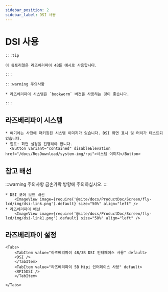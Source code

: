 ```yaml
---
sidebar_position: 2
sidebar_label: DSI 사용
---
```







# DSI 사용

    :::tip

    이 튜토리얼은 라즈베리파이 4B를 예시로 사용합니다.

    :::

    :::warning 주의사항

    * 라즈베리파이 시스템은 `bookworm` 버전을 사용하는 것이 좋습니다.

    :::

## 라즈베리파이 시스템
    * 여기에는 사전에 패키징된 시스템 이미지가 있습니다. DSI 화면 표시 및 터치가 테스트되었습니다.
    * 힌트: 화면 설정을 진행해야 합니다.
      <Button variant="contained" disableElevation href="/docs/ResDownload/system-img/rpi">시스템 이미지</Button>

## 참고 배선

:::warning 주의사항
금손가락 방향에 주의하십시오.
:::


    * DSI 코어 보드 배선
        <ImageView image={require('@site/docs/ProductDoc/Screen/fly-lcd/img/dsi-link.png').default} size="50%" align="left" />
    * 라즈베리파이 배선
        <ImageView image={require('@site/docs/ProductDoc/Screen/fly-lcd/img/dsi-link1.png').default} size="50%" align="left" />

## 라즈베리파이 설정

    <Tabs>
        <TabItem value="라즈베리파이 4B/3B DSI 인터페이스 사용" default>
        <DSI />
        </TabItem>
        <TabItem value="라즈베리파이 5B Mipi 인터페이스 사용" default>
        <RPI5DSI />
        </TabItem>

    </Tabs>
